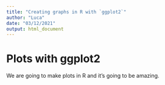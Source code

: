 ```yaml
---
title: "Creating graphs in R with `ggplot2`"
author: "Luca"
date: "03/12/2021"
output: html_document
---
```


# Plots with ggplot2

We are going to make plots in R and it's going to be amazing.
